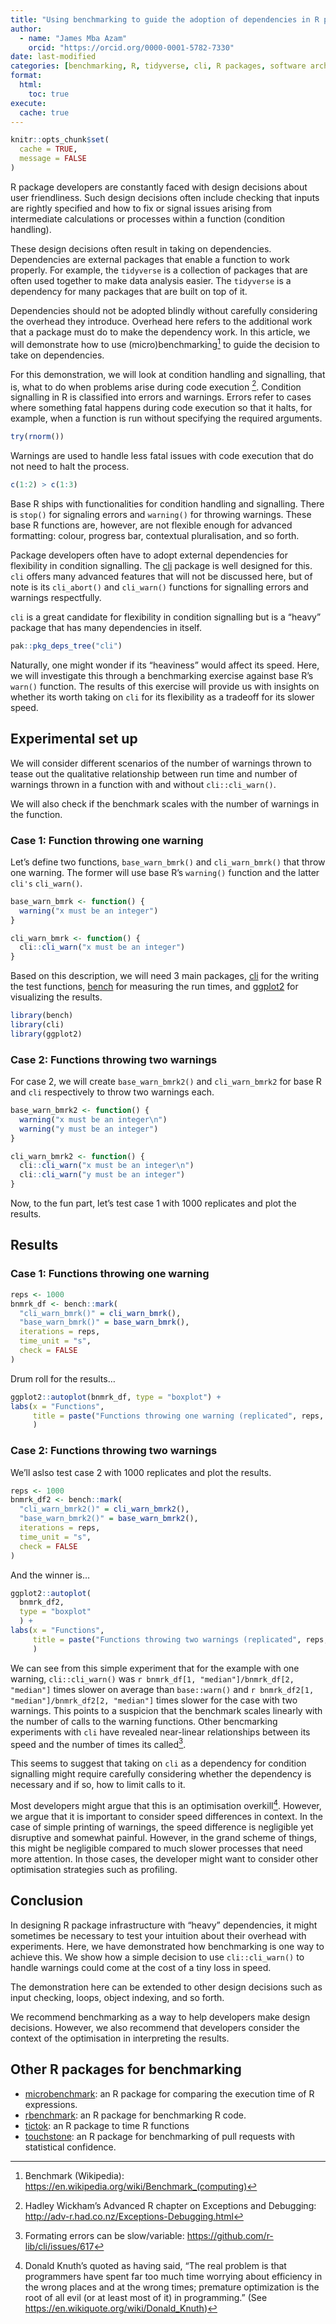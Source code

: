 ```yaml
---
title: "Using benchmarking to guide the adoption of dependencies in R packages"
author:
  - name: "James Mba Azam"
    orcid: "https://orcid.org/0000-0001-5782-7330"
date: last-modified
categories: [benchmarking, R, tidyverse, cli, R packages, software architecture]
format:
  html:
    toc: true
execute: 
  cache: true
---
```


```r
knitr::opts_chunk$set(
  cache = TRUE,
  message = FALSE
)
```

R package developers are constantly faced with design decisions about user
friendliness. Such design decisions often include checking that inputs are
rightly specified and how to fix or signal issues arising from intermediate
calculations or processes within a function (condition handling).

These design decisions often result in taking on dependencies. Dependencies are
external packages that enable a function to work properly. For example, the
`tidyverse` is a collection of packages that are often used together to
make data analysis easier. The `tidyverse` is a dependency for many
packages that are built on top of it.

Dependencies should not be adopted blindly without carefully considering the
overhead they introduce. Overhead here refers to the additional work that a
package must do to make the dependency work. In this article, we will
demonstrate how to use (micro)benchmarking[^1] to guide the decision to take on
dependencies.


For this demonstration, we will look at condition handling and signalling,
that is, what to do when problems arise during code execution [^2].
Condition signalling in R is classified into errors and warnings. Errors refer
to cases where something fatal happens during code execution so that it halts,
for example, when a function is run without specifying the required arguments.
```r
try(rnorm())
```

Warnings are used to handle less fatal issues with code execution that do not
need to halt the process.
```r
c(1:2) > c(1:3)
```

Base R ships with functionalities for condition handling and signalling. There is
`stop()` for signaling errors and `warning()` for throwing warnings. These base R
functions are, however, are not flexible enough for advanced formatting: colour,
progress bar, contextual pluralisation, and so forth.

Package developers often have to adopt external dependencies for flexibility
in condition signalling. The [cli](https://cli.r-lib.org/articles/semantic-cli.html) package is well designed for this. `cli` offers many advanced features
that will not be discussed here, but of note is its `cli_abort()` and
`cli_warn()` functions for signalling errors and warnings respectfully.

`cli` is a great candidate for flexibility in condition signalling but is
a "heavy" package that has many dependencies in itself.
```r
pak::pkg_deps_tree("cli")
```

Naturally, one might wonder if its "heaviness" would affect its speed. Here,
we will investigate this through a benchmarking exercise against base R's
`warn()` function. The results of this exercise will provide us with insights
on whether its worth taking on `cli` for its flexibility as a tradeoff for its
slower speed.

## Experimental set up

We will consider different scenarios of the number of warnings thrown to
tease out the qualitative relationship between run time and number of warnings
thrown in a function with and without `cli::cli_warn()`.

We will also check if the benchmark scales with the number of warnings in the
function.

### Case 1: Function throwing one warning

Let's define two functions, `base_warn_bmrk()` and `cli_warn_bmrk()` that
throw one warning. The former will use base R's `warning()` function and the
latter `cli's` `cli_warn()`.

```r
base_warn_bmrk <- function() {
  warning("x must be an integer")
}

cli_warn_bmrk <- function() {
  cli::cli_warn("x must be an integer")
}
```

Based on this description, we will need 3 main packages, [cli](https://cli.r-lib.org/articles/semantic-cli.html) for the writing the
test functions,
[bench](https://cran.r-project.org/web/packages/bench/index.html) for measuring
the run times, and [ggplot2](https://ggplot2.tidyverse.org/) for visualizing
the results.

```r
library(bench)
library(cli)
library(ggplot2)
```

### Case 2: Functions throwing two warnings

For case 2, we will create `base_warn_bmrk2()` and `cli_warn_bmrk2`
for base R and `cli` respectively to throw two warnings each.

```r
base_warn_bmrk2 <- function() {
  warning("x must be an integer\n")
  warning("y must be an integer")
}

cli_warn_bmrk2 <- function() {
  cli::cli_warn("x must be an integer\n")
  cli::cli_warn("y must be an integer")
}
```

Now, to the fun part, let's test case 1 with $1000$ replicates and plot
the results.

## Results

### Case 1: Functions throwing one warning

```r
reps <- 1000
bnmrk_df <- bench::mark(
  "cli_warn_bmrk()" = cli_warn_bmrk(),
  "base_warn_bmrk()" = base_warn_bmrk(),
  iterations = reps,
  time_unit = "s",
  check = FALSE
)
```

Drum roll for the results...

```r
ggplot2::autoplot(bnmrk_df, type = "boxplot") +
labs(x = "Functions",
     title = paste("Functions throwing one warning (replicated", reps, 'times)')
     )
```

### Case 2: Functions throwing two warnings

We'll aslso test case 2 with $1000$ replicates and plot the results.

```r
reps <- 1000
bnmrk_df2 <- bench::mark(
  "cli_warn_bmrk2()" = cli_warn_bmrk2(),
  "base_warn_bmrk2()" = base_warn_bmrk2(),
  iterations = reps,
  time_unit = "s",
  check = FALSE
)
```

And the winner is...

```r
ggplot2::autoplot(
  bnmrk_df2,
  type = "boxplot"
  ) +
labs(x = "Functions",
     title = paste("Functions throwing two warnings (replicated", reps, 'times)')
     )
```

We can see from this simple experiment that for the example with one warning, `cli::cli_warn()` was `r bnmrk_df[1, "median"]/bnmrk_df[2, "median"]` times
slower on average than `base::warn()` and `r bnmrk_df2[1, "median"]/bnmrk_df2[2, "median"]` times slower for the case with two warnings. This points to a
suspicion that the benchmark scales linearly with the number of calls to the
warning functions. Other bencmarking experiments with `cli` have revealed
near-linear relationships between its speed and the number of times its
called[^3].

This seems to suggest that taking on `cli` as a dependency for condition
signalling might require carefully considering whether the dependency is
necessary and if so, how to limit calls to it.

Most developers might argue that this is an optimisation overkill[^4]. However,
we argue that it is important to consider speed differences in context.
In the case of simple printing of warnings, the speed difference is
negligible yet disruptive and somewhat painful. However, in the grand scheme
of things, this might be negligible compared to much slower processes that
need more attention. In those cases, the developer might want to consider other
optimisation strategies such as profiling.

## Conclusion

In designing R package infrastructure with "heavy" dependencies, it might
sometimes be necessary to test your intuition about their overhead with
experiments. Here, we have demonstrated how benchmarking is one way to achieve
this. We show how a simple decision to use `cli::cli_warn()` to handle
warnings could come at the cost of a tiny loss in speed.

The demonstration here can be extended to other design decisions such as
input checking, loops, object indexing, and so forth.

We recommend benchmarking as a way to help developers make design decisions.
However, we also recommend that developers consider the context of the
optimisation in interpreting the results.

## Other R packages for benchmarking

* [microbenchmark](https://github.com/joshuaulrich/microbenchmark): an R
  package for comparing the execution time of R expressions.
* [rbenchmark](https://code.google.com/archive/p/rbenchmark/): an R package
  for benchmarking R code.
* [tictok](https://github.com/collectivemedia/tictoc): an R package to time
R functions
* [touchstone](https://github.com/lorenzwalthert/touchstone/tree/main): an R
  package for
  benchmarking of pull requests with statistical confidence.

[^1]: Benchmark (Wikipedia): <https://en.wikipedia.org/wiki/Benchmark_(computing)>
[^2]:  Hadley Wickham's Advanced R chapter on Exceptions and Debugging: <http://adv-r.had.co.nz/Exceptions-Debugging.html>
[^3]: Formating errors can be slow/variable: <https://github.com/r-lib/cli/issues/617>
[^4]: Donald Knuth's quoted as having said, "The real problem is that programmers have spent far too much time worrying about efficiency in the wrong places and at the wrong times; premature optimization is the root of all evil (or at least most of it) in programming." (See <https://en.wikiquote.org/wiki/Donald_Knuth>)
